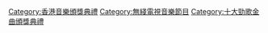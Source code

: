 [[Category:香港音樂頒獎典禮|Category:香港音樂頒獎典禮]]
[[Category:無綫電視音樂節目|Category:無綫電視音樂節目]]
[[Category:十大勁歌金曲頒獎典禮|Category:十大勁歌金曲頒獎典禮]]